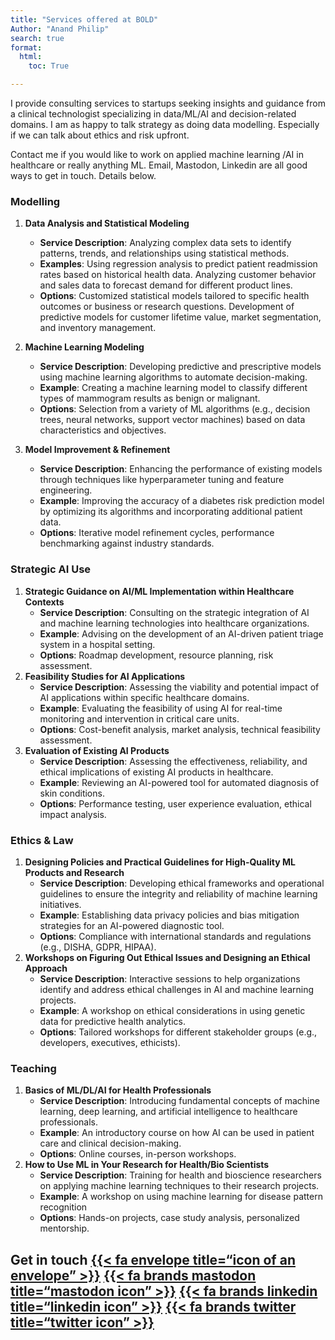 ```yaml
---
title: "Services offered at BOLD"
Author: "Anand Philip"
search: true
format:
  html:
    toc: True

---
```


I provide consulting services to startups seeking insights and guidance from a clinical technologist specializing in data/ML/AI and decision-related domains. I am as happy to talk strategy as doing data modelling. Especially if we can talk about ethics and risk upfront.

Contact me if you would like to work on applied machine learning /AI in healthcare or really anything ML. Email, Mastodon, Linkedin are all good ways to get in touch. Details below. 

### Modelling 

1. **Data Analysis and Statistical Modeling**

   - **Service Description**: Analyzing complex data sets to identify patterns, trends, and relationships using statistical methods.
   - **Examples**: Using regression analysis to predict patient readmission rates based on historical health data. Analyzing customer behavior and sales data to forecast demand for different product lines.
   - **Options**: Customized statistical models tailored to specific health outcomes or business or research questions. Development of predictive models for customer lifetime value, market segmentation, and inventory management.
   

2. **Machine Learning Modeling**
   - **Service Description**: Developing predictive and prescriptive models using machine learning algorithms to automate decision-making.
   - **Example**: Creating a machine learning model to classify different types of mammogram results as benign or malignant.
   - **Options**: Selection from a variety of ML algorithms (e.g., decision trees, neural networks, support vector machines) based on data characteristics and objectives.

3. **Model Improvement & Refinement**

   - **Service Description**: Enhancing the performance of existing models through techniques like hyperparameter tuning and feature engineering.
   - **Example**: Improving the accuracy of a diabetes risk prediction model by optimizing its algorithms and incorporating additional patient data.
   - **Options**: Iterative model refinement cycles, performance benchmarking against industry standards.

### Strategic AI Use

1. **Strategic Guidance on AI/ML Implementation within Healthcare Contexts**
   - **Service Description**: Consulting on the strategic integration of AI and machine learning technologies into healthcare organizations.
   - **Example**: Advising on the development of an AI-driven patient triage system in a hospital setting.
   - **Options**: Roadmap development, resource planning, risk assessment.

2. **Feasibility Studies for AI Applications**
   - **Service Description**: Assessing the viability and potential impact of AI applications within specific healthcare domains.
   - **Example**: Evaluating the feasibility of using AI for real-time monitoring and intervention in critical care units.
   - **Options**: Cost-benefit analysis, market analysis, technical feasibility assessment.

3. **Evaluation of Existing AI Products**
   - **Service Description**: Assessing the effectiveness, reliability, and ethical implications of existing AI products in healthcare.
   - **Example**: Reviewing an AI-powered tool for automated diagnosis of skin conditions.
   - **Options**: Performance testing, user experience evaluation, ethical impact analysis.



### Ethics & Law

1. **Designing Policies and Practical Guidelines for High-Quality ML Products and Research**
   - **Service Description**: Developing ethical frameworks and operational guidelines to ensure the integrity and reliability of machine learning initiatives.
   - **Example**: Establishing data privacy policies and bias mitigation strategies for an AI-powered diagnostic tool.
   - **Options**: Compliance with international standards and regulations (e.g., DISHA, GDPR, HIPAA).

2. **Workshops on Figuring Out Ethical Issues and Designing an Ethical Approach**
   - **Service Description**: Interactive sessions to help organizations identify and address ethical challenges in AI and machine learning projects.
   - **Example**: A workshop on ethical considerations in using genetic data for predictive health analytics.
   - **Options**: Tailored workshops for different stakeholder groups (e.g., developers, executives, ethicists).

### Teaching

1. **Basics of ML/DL/AI for Health Professionals**
   - **Service Description**: Introducing fundamental concepts of machine learning, deep learning, and artificial intelligence to healthcare professionals.
   - **Example**: An introductory course on how AI can be used in patient care and clinical decision-making.
   - **Options**: Online courses, in-person workshops.

2. **How to Use ML in Your Research for Health/Bio Scientists**
   - **Service Description**: Training for health and bioscience researchers on applying machine learning techniques to their research projects.
   - **Example**: A workshop on using machine learning for disease pattern recognition
   - **Options**: Hands-on projects, case study analysis, personalized mentorship.


## Get in touch [{{< fa envelope   title="icon of an envelope" >}}](mailto:hello@boldresearch.org)  [{{< fa brands mastodon title="mastodon icon" >}}](https://sigmoid.social/@anandphilipc) [{{< fa brands linkedin  title="linkedin icon" >}}](https://www.linkedin.com/in/anandphilip/) [{{< fa brands twitter  title="twitter icon" >}}](https://www.twitter.com/anandphilipc/)